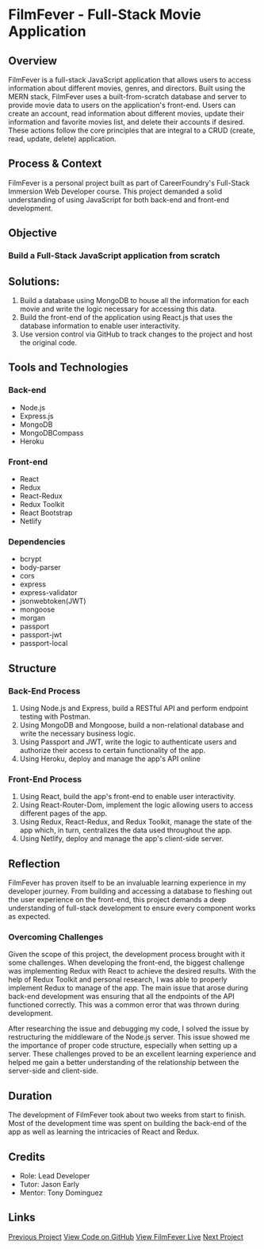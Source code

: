 # FilmFever - Full-Stack Movie Application

## Overview

FilmFever is a full-stack JavaScript application that allows users to access information about different movies, genres, and directors. Built using the MERN stack, FilmFever uses a built-from-scratch database and server to provide movie data to users on the application's front-end. Users can create an account, read information about different movies, update their information and favorite movies list, and delete their accounts if desired. These actions follow the core principles that are integral to a CRUD (create, read, update, delete) application.

## Process & Context

FilmFever is a personal project built as part of CareerFoundry's Full-Stack Immersion Web Developer course. This project demanded a solid understanding of using JavaScript for both back-end and front-end development.

## Objective

### Build a Full-Stack JavaScript application from scratch

## Solutions:

1. Build a database using MongoDB to house all the information for each movie and write the logic necessary for accessing this data.
2. Build the front-end of the application using React.js that uses the database information to enable user interactivity.
3. Use version control via GitHub to track changes to the project and host the original code.

## Tools and Technologies

### Back-end

- Node.js
- Express.js
- MongoDB
- MongoDBCompass
- Heroku

### Front-end

- React
- Redux
- React-Redux
- Redux Toolkit
- React Bootstrap
- Netlify

### Dependencies

- bcrypt
- body-parser
- cors
- express
- express-validator
- jsonwebtoken(JWT)
- mongoose
- morgan
- passport
- passport-jwt
- passport-local

## Structure

### Back-End Process

1. Using Node.js and Express, build a RESTful API and perform endpoint testing with Postman.
2. Using MongoDB and Mongoose, build a non-relational database and write the necessary business logic.
3. Using Passport and JWT, write the logic to authenticate users and authorize their access to certain functionality of the app.
4. Using Heroku, deploy and manage the app's API online

### Front-End Process

1. Using React, build the app's front-end to enable user interactivity.
2. Using React-Router-Dom, implement the logic allowing users to access different pages of the app.
3. Using Redux, React-Redux, and Redux Toolkit, manage the state of the app which, in turn, centralizes the data used throughout the app.
4. Using Netlify, deploy and manage the app's client-side server.

## Reflection

FilmFever has proven itself to be an invaluable learning experience in my developer journey. From building and accessing a database to fleshing out the user experience on the front-end, this project demands a deep understanding of full-stack development to ensure every component works as expected.

### Overcoming Challenges

Given the scope of this project, the development process brought with it some challenges. When developing the front-end, the biggest challenge was implementing Redux with React to achieve the desired results. With the help of Redux Toolkit and personal research, I was able to properly implement Redux to manage of the app. The main issue that arose during back-end development was ensuring that all the endpoints of the API functioned correctly. This was a common error that was thrown during development.

After researching the issue and debugging my code, I solved the issue by restructuring the middleware of the Node.js server. This issue showed me the importance of proper code structure, especially when setting up a server. These challenges proved to be an excellent learning experience and helped me gain a better understanding of the relationship between the server-side and client-side.

## Duration

The development of FilmFever took about two weeks from start to finish. Most of the development time was spent on building the back-end of the app as well as learning the intricacies of React and Redux.

## Credits

- Role: Lead Developer
- Tutor: Jason Early
- Mentor: Tony Dominguez

## Links

[Previous Project](\Pokedex)
[View Code on GitHub](https://github.com/Myles-the-Coder/FilmFever-client.git)
[View FilmFever Live](https://filmfever.netlify.app/)
[Next Project](\gatherr)
